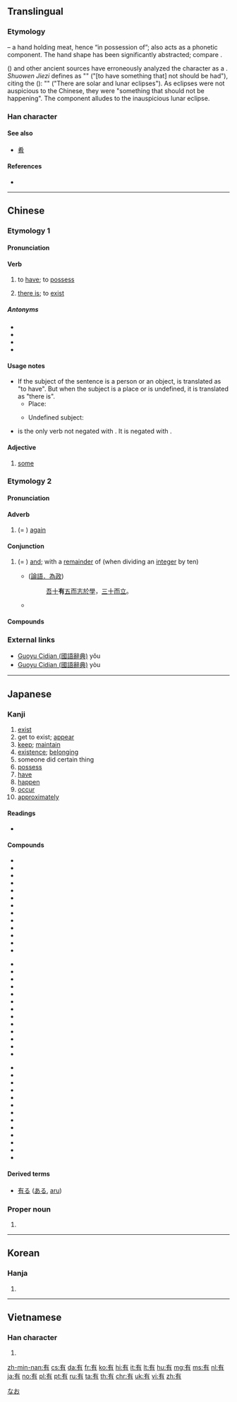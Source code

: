 ==Translingual==
{{stroke order|type=animate}}

===Etymology===
{{Han etyl}}
{{Han compound|又|t1=hand|肉|alt2=⺼|t2=meat|ls=ic}} – a hand holding meat, hence “in possession of”; {{lang|zh|又}} also acts as a phonetic component. The hand shape has been significantly abstracted; compare {{m|mul|右|sc=Hani}}.

''{{w|Shuowen Jiezi}}'' ({{lang|zh|說文解字}}) and other ancient sources have erroneously analyzed the character as a {{Han compound|又|c1=p|月|c2=s|t2=moon|ls=psc}}. ''Shuowen Jiezi'' defines {{lang|zh|有}} as "{{lang|zh|不宜有也}}" ("[to have something that] not should be had"), citing the ''{{w|Spring and Autumn Annals}}'' ({{lang|zh|春秋傳}}): "{{lang|zh|日月有食之}}" ("There are solar and lunar eclipses"). As eclipses were not auspicious to the Chinese, they were "something that should not be happening". The {{lang|zh|月}} component alludes to the inauspicious lunar eclipse.

===Han character===
{{Han char|rn=74|rad=月|as=02|sn=6|four=40227|canj=KB|ids=⿱𠂇月}}

====See also====
* [[肴]] <!-- unrelated etymologically, but current form similar -->

====References====
* {{Han ref|kx=0504.200|dkj=14332|dj=0880.020|hdz=32041.050|uh=6709|ud=26377|bh=A6B3|bd=42675}}

----

==Chinese==
{{zh-forms}}

===Etymology 1===

====Pronunciation====
{{zh-pron
|m=yǒu
|c=jau5
|h=pfs=yû
|mn=ū/iú
|mn_note=ū - vernacular; iú - literary
|w=3hhieu
|mc=y
|oc=y
|ma=y
|cat=v,a
}}

====Verb====
{{zh-verb}}

# {{label|zh|Beginning Mandarin|sort=you3}} to [[have]]; to [[possess]]
#: {{zh-usex|我 有 兩 輛 車。|I have two cars.}}
# {{label|zh|Beginning Mandarin|sort=you3}} [[there is]]; to [[exist]]
#: {{zh-usex|有 很 多 人。|'''There are''' a lot of people.}}
#: {{zh-usex|這兒{r} 有 書 嗎？|'''Are there''' any books here?}}

=====Antonyms=====
* {{zh-l|沒}}
* {{zh-l|無}}
* {{zh-l|未}}
* {{zh-l|冇}}

====Usage notes====
* If the subject of the sentence is a person or an object, {{lang|zh|有}} is translated as "to have". But when the subject is a place or is undefined, it is translated as "there is".
** Place:
**: {{zh-usex|街上 有 很 多 車。|There are a lot of cars in the street.}}
** Undefined subject:
**: {{zh-usex|有 很 多 人|'''there are''' a lot of people}}
* {{lang|zh|有}} is the only verb not negated with {{zh-l|不}}. It is negated with {{zh-l|沒}}.
:: {{zh-usex|我 沒有 錢|I don't have any money}}

====Adjective====
{{zh-adj}}

# {{label|zh|Beginning Mandarin|sort=you3}} [[some]]

===Etymology 2===

====Pronunciation====
{{zh-pron
|m=yòu
|c=jau6
|cat=adv,con
}}

====Adverb====
{{zh-adv}}

# (= {{zh-l|又}}) {{label|zh|archaic|sort=you4}} [[again]]

====Conjunction====
{{zh-con}}

# (= {{zh-l|又}}) {{label|zh|archaic|sort=you4}} [[and]]; with a [[remainder]] of (when dividing an [[integer]] by ten)
#* {{RQ:Confucius}} ([[:zh:s:論語#為政第二|論語．為政]])
#*: [[吾]][[十]]'''有'''[[五]][[而]][[志]][[於]][[學]]，[[三]][[十]][[而]][[立]]。
#* {{zh-usex|吾 十 有{yòu} 五 而 志 於 學，三十 而 立。|When I was 10 '''and''' 5 years (15 years old), I devoted myself to study. At the age of 30, I established myself (got a job and started a family).|CL}}


====Compounds====
{{der2
|{{zh-l|沒有/没有}} have not
|{{zh-l|還有/还有}} still have;and
|{{zh-l|有關/有关}} relate to
|{{zh-l|所有權/所有权)}} ownership
|{{zh-l|有關係/有关系}} relevant;connections
|{{zh-l|所有}} possess; all
|{{zh-l|有趣}} interesting
|{{zh-l|有意思}} interesting
|{{zh-l|有意義/有意义}} meaningful
|{{zh-l|有點/有点}} somewhat
|{{zh-l|擁有/拥有}} acquire
|{{zh-l|有時候/有时候}} occasionally
|{{zh-l|有錢/有钱}} wealthy
|{{zh-l|富有}} filled;wealthy
}}

===External links===
* [http://140.111.34.46/cgi-bin/dict/GetContent.cgi?Database=dict&DocNum=147625&GraphicWord=yes&QueryString=%A6%B3$ Guoyu Cidian (國語辭典)] yǒu
* [http://140.111.34.46/cgi-bin/dict/GetContent.cgi?Database=dict&DocNum=148175&GraphicWord=yes&QueryString=%A6%B3$ Guoyu Cidian (國語辭典)] yòu

{{zh-cat|Beginning}}

----

==Japanese==
{{stroke order|type=janimate}}

===Kanji===
{{ja-kanji|grade=3|rs=月02}}

# [[exist]]
# get to exist; [[appear]]
# [[keep]]; [[maintain]]
# [[existence]]; [[belonging]]
# someone did certain thing
# [[possess]]
# [[have]]
# [[happen]]
# [[occur]]
# [[approximately]]

====Readings====
* {{ja-readings|kanon=[[ゆう]] ([[yū]])|goon=[[う]] ([[u]])|kun=[[ある]] ([[aru]]), [[もつ]] ([[motsu]]), [[たもつ]] ([[tamotsu]])|nadzuke=[[あり]] (''ari''), [[すみ]] (''sumi''), [[たもつ]] (''tamotsu''), [[とお]] (''tō''), [[とも]] (''tomo''), [[なお]] (''nao''), [[なり]] (''nari''), [[みち]] (''michi''), [[もち]] (''mochi''), [[り]] (''ri'')}}

====Compounds====
{{top3}}
* {{l|ja|sc=Jpan|有余|tr=ゆうよ, yūyo}}
* {{l|ja|sc=Jpan|有明|tr=ありあけ, ariake}}
* {{l|ja|sc=Jpan|有意|tr=ゆうい, yūi}}
* {{l|ja|sc=Jpan|有為|tr=ゆうい, yūi}}
* {{l|ja|sc=Jpan|有卦|tr=うけ, uke}}
* {{l|ja|sc=Jpan|有職|tr=ゆうしょく, yūshoku}}
* {{l|ja|sc=Jpan|有識|tr=ゆうしき, yūshiki}}
* {{l|ja|sc=Jpan|有象無象|tr=うぞうむぞう, uzōmuzō}}
* {{l|ja|sc=Jpan|有益|tr=ゆうえき, yūeki}}
* {{l|ja|sc=Jpan|有縁|tr=ゆうえん, yūen}}
* {{l|ja|sc=Jpan|有休|tr=ゆうきゅう, yūkyū}}
* {{l|ja|sc=Jpan|有窮|tr=ゆうきゅう, yūkyū}}
* {{l|ja|sc=Jpan|有功|tr=ゆうこう, yūkō}}
{{mid3}}
* {{l|ja|sc=Jpan|有頂天|tr=うちょうてん, uchōten}}
* {{l|ja|sc=Jpan|有徳|tr=ゆうとく, yūtoku}}
* {{l|ja|sc=Jpan|有名無実|tr=ゆうめいむじつ, yūmeimujitsu}}
* {{l|ja|sc=Jpan|有無|tr=うむ, umu}}
* {{l|ja|sc=Jpan|有耶無耶|tr=うやむや, uyamuya}}
* {{l|ja|sc=Jpan|有事|tr=ゆうじ, yūji}}
* {{l|ja|sc=Jpan|有能|tr=ゆうのう, yūnō}}
* {{l|ja|sc=Jpan|有機|tr=ゆうき, yūki}}
* {{l|ja|sc=Jpan|有識者|tr=ゆうしきしゃ, yūshikisha}}
* {{l|ja|sc=Jpan|有終|tr=ゆうしゅう, yūshū}}
* {{l|ja|sc=Jpan|有情|tr=ゆうじょう, yūjō}}
* {{l|ja|sc=Jpan|有色|tr=ゆうしょく, yūshoku}}
* {{l|ja|sc=Jpan|有身|tr=ゆうしん, yūshin}}
{{mid3}}
* {{l|ja|sc=Jpan|有限|tr=ゆうげん, yūgen}}
* {{l|ja|sc=Jpan|有恒|tr=ゆうこう, yūkō}}
* {{l|ja|sc=Jpan|有効|tr=ゆうこう, yūkō}}
* {{l|ja|sc=Jpan|有司|tr=ゆうし, yūshi}}
* {{l|ja|sc=Jpan|有数|tr=ゆうすう, yūsū}}
* {{l|ja|sc=Jpan|有職故実|tr=ゆうそくこじつ, yūsokukojitsu}}
* {{l|ja|sc=Jpan|有望|tr=ゆうぼう, yūbō}}
* {{l|ja|sc=Jpan|有名|tr=ゆうめい, yūmei}}
* {{l|ja|sc=Jpan|有徳人|tr=ゆうとくじん, yūtokujin}}
* {{l|ja|sc=Jpan|有用|tr=ゆうよう, yūyō}}
* {{l|ja|sc=Jpan|有利|tr=ゆうり, yūri}}
* {{l|ja|sc=Jpan|有理|tr=ゆうり, yūri}}
* {{l|ja|sc=Jpan|有理数|tr=ゆうりすう, yūrisū}}
{{bottom}}

====Derived terms====
* [[有る]] ([[ある]], [[aru]])

===Proper noun===
{{ja-pos|proper|なお}}

# {{given name|female|lang=ja}}

[[Category:Japanese female given names|なお]]

----

==Korean==

===Hanja===
{{ko-hanja|hangeul=유|eumhun=[[있다]] (Itta)|rv=yu|mr=yu|y=yu}}

# {{defn|lang=ko|sort=月02}}

----

==Vietnamese==

===Han character===
{{vi-hantu|[[hữu]], [[hỡi]], [[hơi]], [[nhất]]|rs=月02}}

# {{defn|lang=vi|sort=月02}}

[[zh-min-nan:有]]
[[cs:有]]
[[da:有]]
[[fr:有]]
[[ko:有]]
[[hi:有]]
[[it:有]]
[[lt:有]]
[[hu:有]]
[[mg:有]]
[[ms:有]]
[[nl:有]]
[[ja:有]]
[[no:有]]
[[pl:有]]
[[pt:有]]
[[ru:有]]
[[ta:有]]
[[th:有]]
[[chr:有]]
[[uk:有]]
[[vi:有]]
[[zh:有]]